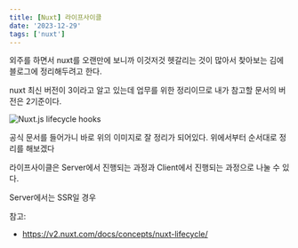 ```yaml
---
title: [Nuxt] 라이프사이클
date: '2023-12-29'
tags: ['nuxt']
---
```


외주를 하면서 nuxt를 오랜만에 보니까 이것저것 헷갈리는 것이 많아서 찾아보는 김에 블로그에 정리해두려고 한다.

nuxt 최신 버전이 3이라고 알고 있는데 업무를 위한 정리이므로 내가 참고할 문서의 버전은 2기준이다.

![Nuxt.js lifecycle hooks](https://v2.nuxt.com/_nuxt/image/de48ca.svg)

공식 문서를 들어가니 바로 위의 이미지로 잘 정리가 되어있다. 위에서부터 순서대로 정리를 해보겠다

라이프사이클은 Server에서 진행되는 과정과 Client에서 진행되는 과정으로 나눌 수 있다.

Server에서는 SSR일 경우 

참고:
- https://v2.nuxt.com/docs/concepts/nuxt-lifecycle/